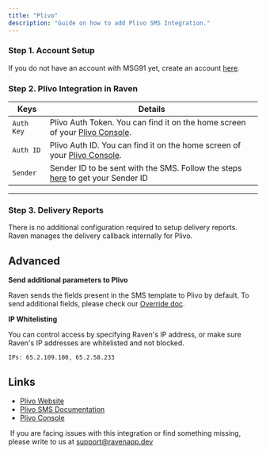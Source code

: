 ```yaml
---
title: "Plivo"
description: "Guide on how to add Plivo SMS Integration."
---
```


### Step 1. Account Setup

If you do not have an account with MSG91 yet, create an account
[here](https://console.plivo.com/accounts/register/).

### Step 2. Plivo Integration in Raven

| Keys       | Details                                                                                                                                                      |
| ---------- | ------------------------------------------------------------------------------------------------------------------------------------------------------------ |
| `Auth Key` | Plivo Auth Token. You can find it on the home screen of your [Plivo Console](https://console.plivo.com/accounts/login/?next=/dashboard/).                    |
| `Auth ID`  | Plivo Auth ID. You can find it on the home screen of your [Plivo Console](https://console.plivo.com/accounts/login/?next=/dashboard/).                       |
| `Sender`   | Sender ID to be sent with the SMS. Follow the steps [here](https://support.plivo.com/hc/en-us/articles/360048268191--FAQ-on-Sender-ID) to get your Sender ID |

---

### Step 3. Delivery Reports

There is no additional configuration required to setup delivery reports. Raven
manages the delivery callback internally for Plivo.

## Advanced

**Send additional parameters to Plivo**

Raven sends the fields present in the SMS template to Plivo by default. To send
additional fields, please check our [Override doc](/sms/sms-template).

**IP Whitelisting**

You can control access by specifying Raven's IP address, or make sure Raven's IP
addresses are whitelisted and not blocked.

    IPs: 65.2.109.100, 65.2.58.233

## Links

- [Plivo Website](https://www.plivo.com/)
- [Plivo SMS Documentation](https://www.plivo.com/docs/sms/api/message/)
- [Plivo Console](https://console.plivo.com/accounts/login/)​

​<Info> If you are facing issues with this integration or find something
missing, please write to us at support@ravenapp.dev </Info>
